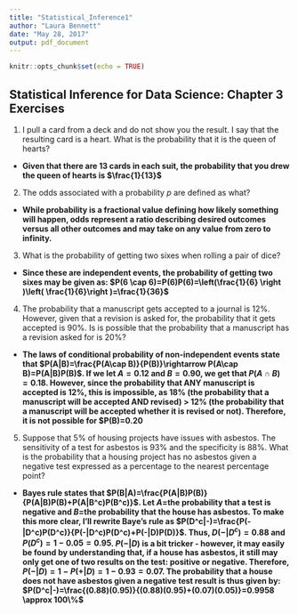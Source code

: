 ```yaml
---
title: "Statistical_Inference1"
author: "Laura Bennett"
date: "May 28, 2017"
output: pdf_document
---
```


```r
knitr::opts_chunk$set(echo = TRUE)
```

## Statistical Inference for Data Science: Chapter 3 Exercises

1. I pull a card from a deck and do not show you the result. I say that the resulting card is a heart. What is the probability that it is the queen of hearts?
  + **Given that there are 13 cards in each suit, the probability that you drew the queen of hearts is $\frac{1}{13}$ **
  
2. The odds associated with a probability $p$ are defined as what?
  + **While probability is a fractional value defining how likely something will happen, odds represent a ratio describing desired outcomes versus all other outcomes and may take on any value from zero to infinity. **
  
3. What is the probability of getting two sixes when rolling a pair of dice?
  + **Since these are independent events, the probability of getting two sixes may be given as: $P(6 \cap 6)=P(6)P(6)=\left(\frac{1}{6} \right )\left( \frac{1}{6}\right )=\frac{1}{36}$**

4. The probability that a manuscript gets accepted to a journal is 12%. However, given that a revision is asked for, the probability that it gets accepted is 90%. Is is possible that the probability that a manuscript has a revision asked for is 20%?
  + **The laws of conditional probability of non-independent events state that $P(A|B)=\frac{P(A\cap B)}{P(B)}\rightarrow P(A\cap B)=P(A|B)P(B)$. If we let $A=0.12$ and $B=0.90$, we get that $P(A\cap B)=0.18$. However, since the probability that ANY manuscript is accepted is 12%, this is impossible, as 18% (the probability that a manuscript will be accepted AND revised) > 12% (the probability that a manuscript will be accepted whether it is revised or not). Therefore, it is not possible for $P(B)=0.20**
  
5. Suppose that 5% of housing projects have issues with asbestos. The sensitivity of a test for asbestos is 93% and the specificity is 88%. What is the probability that a housing project has no asbestos given a negative test expressed as a percentage to the nearest percentage point?
  +  **Bayes rule states that $P(B|A)=\frac{P(A|B)P(B)}{P(A|B)P(B)+P(A|B^c)P(B^c)}$. Let $A=$the probability that a test is negative and $B=$the probability that the house has asbestos. To make this more clear, I'll rewrite Baye's rule as $P(D^c|-)=\frac{P(-|D^c)P(D^c)}{P(-|D^c)P(D^c)+P(-|D)P(D)}$. Thus, $D(-|D^c)=0.88$ and $P(D^c)=1-0.05=0.95$. $P(-|D)$ is a bit tricker - however, it may easily be found by understanding that, if a house has asbestos, it still may only get one of two results on the test: positive or negative. Therefore, $P(-|D)=1-P(+|D)=1-0.93=0.07$. The probability that a house does not have asbestos given a negative test result is thus given by: $P(D^c|-)=\frac{(0.88)(0.95)}{(0.88)(0.95)+(0.07)(0.05)}=0.9958 \approx 100\%$ **